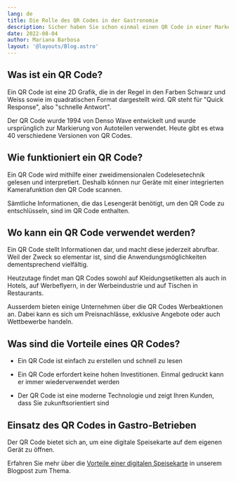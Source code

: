 ```yaml
---
lang: de
title: Die Rolle des QR Codes in der Gastronomie
description: Sicher haben Sie schon einmal einen QR Code in einer Marketing Aktion, in Zeitungen, Magazinen oder auch in einer Anzeige gesehen. Dabei handelt es sich um eine japanische Technologie, die auch in immer mehr Gastro-Betrieben eingesetzt wird.
date: 2022-08-04
author: Mariana Barbosa
layout: '@layouts/Blog.astro'
---
```


## Was ist ein QR Code?

Ein QR Code ist eine 2D Grafik, die in der Regel in den Farben Schwarz und Weiss sowie im quadratischen Format dargestellt wird. QR steht für "Quick Response", also "schnelle Antwort".

Der QR Code wurde 1994 von Denso Wave entwickelt und wurde ursprünglich zur Markierung von Autoteilen verwendet. Heute gibt es etwa 40 verschiedene Versionen von QR Codes.

## Wie funktioniert ein QR Code?

Ein QR Code wird mithilfe einer zweidimensionalen Codelesetechnik gelesen und interpretiert. Deshalb können nur Geräte mit einer integrierten Kamerafunktion den QR Code scannen.

Sämtliche Informationen, die das Lesengerät benötigt, um den QR Code zu entschlüsseln, sind im QR Code enthalten.

## Wo kann ein QR Code verwendet werden?

Ein QR Code stellt Informationen dar, und macht diese jederzeit abrufbar. Weil der Zweck so elementar ist, sind die Anwendungsmöglichkeiten dementsprechend vielfältig.

Heutzutage findet man QR Codes sowohl auf Kleidungsetiketten als auch in Hotels, auf Werbeflyern, in der Werbeindustrie und auf Tischen in Restaurants.

Ausserdem bieten einige Unternehmen über die QR Codes Werbeaktionen an. Dabei kann es sich um Preisnachlässe, exklusive Angebote oder auch Wettbewerbe handeln.

## Was sind die Vorteile eines QR Codes?

- Ein QR Code ist einfach zu erstellen und schnell zu lesen

- Ein QR Code erfordert keine hohen Investitionen.
Einmal gedruckt kann er immer wiederverwendet werden

- Der QR Code ist eine moderne Technologie und zeigt Ihren Kunden, dass Sie zukunftsorientiert sind

## Einsatz des QR Codes in Gastro-Betrieben

Der QR Code bietet sich an, um eine digitale Speisekarte auf dem eigenen Gerät zu öffnen.

Erfahren Sie mehr über die [Vorteile einer digitalen Speisekarte](../vorteile-von-digitalen-speisekarten/) in unserem Blogpost zum Thema.